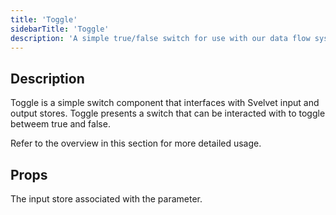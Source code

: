 ```yaml
---
title: 'Toggle'
sidebarTitle: 'Toggle'
description: 'A simple true/false switch for use with our data flow system'
---
```


## Description

Toggle is a simple switch component that interfaces with Svelvet input and output stores. Toggle presents a switch that can be interacted with to toggle betweem true and false.

Refer to the overview in this section for more detailed usage.

## Props

<ResponseField name="parameterStore" required type="CustomWritable<boolean>">
	The input store associated with the parameter.
</ResponseField>
